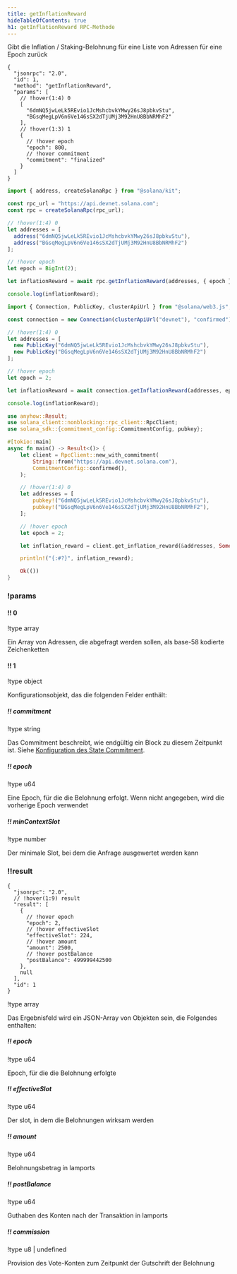 ```yaml
---
title: getInflationReward
hideTableOfContents: true
h1: getInflationReward RPC-Methode
---
```


Gibt die Inflation / Staking-Belohnung für eine Liste von Adressen für eine
Epoch zurück

<APIMethod>

```jsonc !!request curl
{
  "jsonrpc": "2.0",
  "id": 1,
  "method": "getInflationReward",
  "params": [
    // !hover(1:4) 0
    [
      "6dmNQ5jwLeLk5REvio1JcMshcbvkYMwy26sJ8pbkvStu",
      "BGsqMegLpV6n6Ve146sSX2dTjUMj3M92HnU8BbNRMhF2"
    ],
    // !hover(1:3) 1
    {
      // !hover epoch
      "epoch": 800,
      // !hover commitment
      "commitment": "finalized"
    }
  ]
}
```

```ts !!request title="Kit"
import { address, createSolanaRpc } from "@solana/kit";

const rpc_url = "https://api.devnet.solana.com";
const rpc = createSolanaRpc(rpc_url);

// !hover(1:4) 0
let addresses = [
  address("6dmNQ5jwLeLk5REvio1JcMshcbvkYMwy26sJ8pbkvStu"),
  address("BGsqMegLpV6n6Ve146sSX2dTjUMj3M92HnU8BbNRMhF2")
];

// !hover epoch
let epoch = BigInt(2);

let inflationReward = await rpc.getInflationReward(addresses, { epoch }).send();

console.log(inflationReward);
```

```ts !!request title="web3.js"
import { Connection, PublicKey, clusterApiUrl } from "@solana/web3.js";

const connection = new Connection(clusterApiUrl("devnet"), "confirmed");

// !hover(1:4) 0
let addresses = [
  new PublicKey("6dmNQ5jwLeLk5REvio1JcMshcbvkYMwy26sJ8pbkvStu"),
  new PublicKey("BGsqMegLpV6n6Ve146sSX2dTjUMj3M92HnU8BbNRMhF2")
];

// !hover epoch
let epoch = 2;

let inflationReward = await connection.getInflationReward(addresses, epoch);

console.log(inflationReward);
```

```rs !!request title="Rust"
use anyhow::Result;
use solana_client::nonblocking::rpc_client::RpcClient;
use solana_sdk::{commitment_config::CommitmentConfig, pubkey};

#[tokio::main]
async fn main() -> Result<()> {
    let client = RpcClient::new_with_commitment(
        String::from("https://api.devnet.solana.com"),
        CommitmentConfig::confirmed(),
    );

    // !hover(1:4) 0
    let addresses = [
        pubkey!("6dmNQ5jwLeLk5REvio1JcMshcbvkYMwy26sJ8pbkvStu"),
        pubkey!("BGsqMegLpV6n6Ve146sSX2dTjUMj3M92HnU8BbNRMhF2"),
    ];

    // !hover epoch
    let epoch = 2;

    let inflation_reward = client.get_inflation_reward(&addresses, Some(epoch)).await?;

    println!("{:#?}", inflation_reward);

    Ok(())
}
```

### !params

#### !! 0

!type array

Ein Array von Adressen, die abgefragt werden sollen, als base-58 kodierte
Zeichenketten

#### !! 1

!type object

Konfigurationsobjekt, das die folgenden Felder enthält:

##### !! commitment

!type string

Das Commitment beschreibt, wie endgültig ein Block zu diesem Zeitpunkt ist.
Siehe
[Konfiguration des State Commitment](/docs/rpc#configuring-state-commitment).

##### !! epoch

!type u64

Eine Epoch, für die die Belohnung erfolgt. Wenn nicht angegeben, wird die
vorherige Epoch verwendet

##### !! minContextSlot

!type number

Der minimale Slot, bei dem die Anfrage ausgewertet werden kann

### !!result

```jsonc !response
{
  "jsonrpc": "2.0",
  // !hover(1:9) result
  "result": [
    {
      // !hover epoch
      "epoch": 2,
      // !hover effectiveSlot
      "effectiveSlot": 224,
      // !hover amount
      "amount": 2500,
      // !hover postBalance
      "postBalance": 499999442500
    },
    null
  ],
  "id": 1
}
```

!type array

Das Ergebnisfeld wird ein JSON-Array von Objekten sein, die Folgendes enthalten:

##### !! epoch

!type u64

Epoch, für die die Belohnung erfolgte

##### !! effectiveSlot

!type u64

Der slot, in dem die Belohnungen wirksam werden

##### !! amount

!type u64

Belohnungsbetrag in lamports

##### !! postBalance

!type u64

Guthaben des Konten nach der Transaktion in lamports

##### !! commission

!type u8 | undefined

Provision des Vote-Konten zum Zeitpunkt der Gutschrift der Belohnung

</APIMethod>
